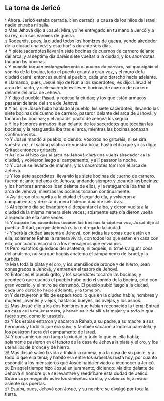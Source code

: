 == La toma de Jericó ==

{{anchor|1}} <small>1</small> Ahora, Jericó estaba cerrada, bien cerrada, a causa de los hijos de Israel; nadie entraba ni salía.<br>
{{anchor|2}} <small>2</small> Mas Jehová dijo a Josué: Mira, yo he entregado en tu mano a Jericó y a su rey, con sus varones de guerra.<br>
{{anchor|3}} <small>3</small> Rodearéis, pues, la ciudad todos los hombres de guerra, yendo alrededor de la ciudad una vez; y esto haréis durante seis días.<br>
{{anchor|4}} <small>4</small> Y siete sacerdotes llevarán siete bocinas de cuernos de carnero delante del arca; y al séptimo día daréis siete vueltas a la ciudad, y los sacerdotes tocarán las bocinas.<br>
{{anchor|5}} <small>5</small> Y cuando toquen prolongadamente el cuerno de carnero, así que oigáis el sonido de la bocina, todo el pueblo gritará a gran voz, y el muro de la ciudad caerá; entonces subirá el pueblo, cada uno derecho hacia adelante.<br>
{{anchor|6}} <small>6</small> Llamando, pues, Josué hijo de Nun a los sacerdotes, les dijo: Llevad el arca del pacto, y siete sacerdotes lleven bocinas de cuerno de carnero delante del arca de Jehová.<br>
{{anchor|7}} <small>7</small> Y dijo al pueblo: Pasad, y rodead la ciudad; y los que están armados pasarán delante del arca de Jehová.<br>
{{anchor|8}} <small>8</small> Y así que Josué hubo hablado al pueblo, los siete sacerdotes, llevando las siete bocinas de cuerno de carnero, pasaron delante del arca de Jehová, y tocaron las bocinas; y el arca del pacto de Jehová los seguía.<br>
{{anchor|9}} <small>9</small> Y los hombres armados iban delante de los sacerdotes que tocaban las bocinas, y la retaguardia iba tras el arca, mientras las bocinas sonaban continuamente.<br>
{{anchor|10}} <small>10</small> Y Josué mandó al pueblo, diciendo: Vosotros no gritaréis, ni se oirá vuestra voz, ni saldrá palabra de vuestra boca, hasta el día que yo os diga: Gritad; entonces gritaréis.<br>
{{anchor|11}} <small>11</small> Así que él hizo que el arca de Jehová diera una vuelta alrededor de la ciudad, y volvieron luego al campamento, y allí pasaron la noche.<br>
{{anchor|12}} <small>12</small> Y Josué se levantó de mañana, y los sacerdotes tomaron el arca de Jehová.<br>
{{anchor|13}} <small>13</small> Y los siete sacerdotes, llevando las siete bocinas de cuerno de carnero, fueron delante del arca de Jehová, andando siempre y tocando las bocinas; y los hombres armados iban delante de ellos, y la retaguardia iba tras el arca de Jehová, mientras las bocinas tocaban continuamente.<br>
{{anchor|14}} <small>14</small> Así dieron otra vuelta a la ciudad el segundo día, y volvieron al campamento; y de esta manera hicieron durante seis días.<br>
{{anchor|15}} <small>15</small> Al séptimo día se levantaron al despuntar el alba, y dieron vuelta a la ciudad de la misma manera siete veces; solamente este día dieron vuelta alrededor de ella siete veces.<br>
{{anchor|16}} <small>16</small> Y cuando los sacerdotes tocaron las bocinas la séptima vez, Josué dijo al pueblo: Gritad, porque Jehová os ha entregado la ciudad.<br>
{{anchor|17}} <small>17</small> Y será la ciudad anatema a Jehová, con todas las cosas que están en ella; solamente Rahab la ramera vivirá, con todos los que estén en casa con ella, por cuanto escondió a los mensajeros que enviamos.<br>
{{anchor|18}} <small>18</small> Pero vosotros guardaos del anatema; ni toquéis, ni toméis alguna cosa del anatema, no sea que hagáis anatema el campamento de Israel, y lo turbéis.<br>
{{anchor|19}} <small>19</small> Mas toda la plata y el oro, y los utensilios de bronce y de hierro, sean consagrados a Jehová, y entren en el tesoro de Jehová.<br>
{{anchor|20}} <small>20</small> Entonces el pueblo gritó, y los sacerdotes tocaron las bocinas; y aconteció que cuando el pueblo hubo oído el sonido de la bocina, gritó con gran vocerío, y el muro se derrumbó. El pueblo subió luego a la ciudad, cada uno derecho hacia adelante, y la tomaron.<br>
{{anchor|21}} <small>21</small> Y destruyeron a filo de espada todo lo que en la ciudad había; hombres y mujeres, jóvenes y viejos, hasta los bueyes, las ovejas, y los asnos.<br>
{{anchor|22}} <small>22</small> Mas Josué dijo a los dos hombres que habían reconocido la tierra: Entrad en casa de la mujer ramera, y haced salir de allí a la mujer y a todo lo que fuere suyo, como lo jurasteis.<br>
{{anchor|23}} <small>23</small> Y los espías entraron y sacaron a Rahab, a su padre, a su madre, a sus hermanos y todo lo que era suyo; y también sacaron a toda su parentela, y los pusieron fuera del campamento de Israel.<br>
{{anchor|24}} <small>24</small> Y consumieron con fuego la ciudad, y todo lo que en ella había; solamente pusieron en el tesoro de la casa de Jehová la plata y el oro, y los utensilios de bronce y de hierro.<br>
{{anchor|25}} <small>25</small> Mas Josué salvó la vida a Rahab la ramera, y a la casa de su padre, y a todo lo que ella tenía; y habitó ella entre los israelitas hasta hoy, por cuanto escondió a los mensajeros que Josué había enviado a reconocer a Jericó.<br>
{{anchor|26}} <small>26</small> En aquel tiempo hizo Josué un juramento, diciendo: Maldito delante de Jehová el hombre que se levantare y reedificare esta ciudad de Jericó. Sobre su primogénito eche los cimientos de ella, y sobre su hijo menor asiente sus puertas.<br>
{{anchor|27}} <small>27</small> Estaba, pues, Jehová con Josué, y su nombre se divulgó por toda la tierra.<br>
